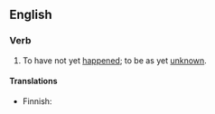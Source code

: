 ==English==

===Verb===
{{infl|en|verb|head=to [[remains]] [[to]] [[be]] [[seen]]}}

# {{idiomatic}} To have not yet [[happen]]ed; to be as yet [[unknown]].

====Translations====
{{trans-top|to be as yet unknown}}
* Finnish: {{t+|fi|jäädä}} {{t-|fi|nähtävä|alt=nähtäväksi}}
{{trans-mid}}
{{trans-bottom}}